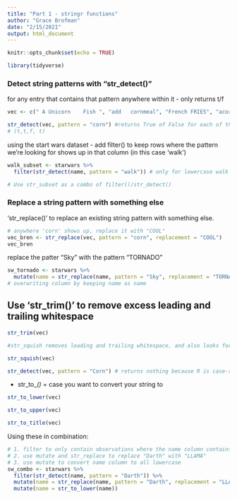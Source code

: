 ```yaml
---
title: "Part 1 - stringr functions"
author: "Grace Brofman"
date: "2/15/2021"
output: html_document
---
```


```r
knitr::opts_chunk$set(echo = TRUE)
```

```r
library(tidyverse)
```
### Detect string patterns with "str_detect()"
for any entry that contains that pattern anywhere within it - only returns t/f
```r
vec <- c(" A Unicorn    Fish ", "add   cornmeal", "French FRIES", "acorn Squash")

str_detect(vec, pattern = "corn") #returns True of False for each of the 4 elements
# (t,t,f, t)

```

using the start wars dataset - add filter() to keep rows where the pattern we're looking for shows up in that column (in this case 'walk')
```r
walk_subset <- starwars %>% 
  filter(str_detect(name, pattern = "walk")) # only for lowercase walk

# Use str_subset as a combo of filter()/str_detect()

```

### Replace a string pattern with something else
'str_replace()' to replace an existing string pattern with something else.

```r
# anywhere 'corn' shows up, replace it with "COOL"
vec_bren <- str_replace(vec, pattern = "corn", replacement = "COOL")
vec_bren

```

replace the patter "Sky" with the pattern "TORNADO"
```r
sw_tornado <- starwars %>% 
  mutate(name = str_replace(name, pattern = "Sky", replacement = "TORNADO"))
# overwriting column by keeping name as name

```

## Use 'str_trim()' to remove excess leading and trailing whitespace

```r
str_trim(vec)

#str_squish removes leading and trailing whitespace, and also looks for repreated interior whitespace to reduce to one

str_squish(vec)

```

```r
str_detect(vec, pattern = "Corn") # returns nothing because R is case-sensitive, so "Corn" is different form "corn"

```

- str_to_*()    * = case you want to convert your string to
```r
str_to_lower(vec)

str_to_upper(vec)

str_to_title(vec)

```

Using these in combination:
```r
# 1. filter to only contain observations where the name column contains the string pattern "Darth" 
# 2. use mutate and str_replace to replace "Darth" with "LLAMA"
# 3. use mutate to convert name column to all lowercase
sw_combo <- starwars %>% 
  filter(str_detect(name, pattern = "Darth")) %>% 
  mutate(name = str_replace(name, pattern = "Darth", replacement = "LLAMA")) %>% 
  mutate(name = str_to_lower(name)) 

  

```











